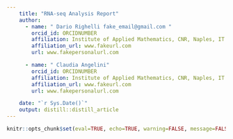 ```yaml
---
    title: "RNA-seq Analysis Report"
    author: 
      - name: " Dario Righelli fake_email@gmail.com "
        orcid_id: ORCIDNUMBER
        affiliation: Institute of Applied Mathematics, CNR, Naples, IT
        affiliation_url: www.fakeurl.com
        url: www.fakepersonalurl.com

      - name: " Claudia Angelini"
        orcid_id: ORCIDNUMBER
        affiliation: Institute of Applied Mathematics, CNR, Naples, IT
        affiliation_url: www.fakeurl.com
        url: www.fakepersonalurl.com

    date: "`r Sys.Date()`"
    output: distill::distill_article
---
```


```r
knitr::opts_chunk$set(eval=TRUE, echo=TRUE, warning=FALSE, message=FALSE, include=TRUE, cache=TRUE, collapse=FALSE, purl=TRUE, error=TRUE, message=TRUE, highlight=TRUE, prompt=FALSE, strip.white=TRUE, tidy=FALSE)
```

